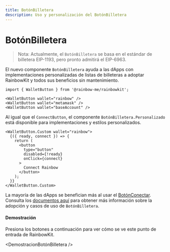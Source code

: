 ```yaml
---
title: BotónBilletera
description: Uso y personalización del BotónBilletera
---
```


# BotónBilletera

> Nota: Actualmente, el `BotónBilletera` se basa en el estándar de billetera EIP-1193, pero pronto admitirá el EIP-6963.

El nuevo componente `BotónBilletera` ayuda a las dApps con implementaciones personalizadas de listas de billeteras a adoptar RainbowKit y todos sus beneficios sin mantenimiento.

```tsx
import { WalletButton } from '@rainbow-me/rainbowkit';

<WalletButton wallet="rainbow" />
<WalletButton wallet="metamask" />
<WalletButton wallet="baseAccount" />
```

Al igual que el `ConnectButton`, el componente `BotónBilletera.Personalizado` está disponible para implementaciones y estilos personalizados.

```tsx
<WalletButton.Custom wallet="rainbow">
  {({ ready, connect }) => {
    return (
      <button
        type="button"
        disabled={!ready}
        onClick={connect}
      >
        Connect Rainbow
      </button>
    );
  }}
</WalletButton.Custom>
```

La mayoría de las dApps se benefician más al usar el [BotónConectar](https://www.rainbowkit.com/docs/connect-button). Consulta los [documentos aquí](https://www.rainbowkit.com/docs/wallet-button) para obtener más información sobre la adopción y casos de uso de `BotónBilletera`.

#### Demostración

Presiona los botones a continuación para ver cómo se ve este punto de entrada de RainbowKit.

<DemostracionBotónBilletera />
